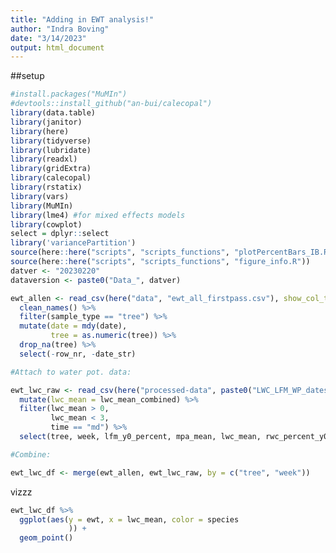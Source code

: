 ```yaml
---
title: "Adding in EWT analysis!"
author: "Indra Boving"
date: "3/14/2023"
output: html_document
---
```


##setup
```r
#install.packages("MuMIn")
#devtools::install_github("an-bui/calecopal")
library(data.table)
library(janitor)
library(here)
library(tidyverse)
library(lubridate)
library(readxl)
library(gridExtra)
library(calecopal)
library(rstatix)
library(vars)
library(MuMIn)
library(lme4) #for mixed effects models
library(cowplot)
select = dplyr::select
library('variancePartition')
source(here::here("scripts", "scripts_functions", "plotPercentBars_IB.R"))
source(here::here("scripts", "scripts_functions", "figure_info.R"))
datver <- "20230220"
dataversion <- paste0("Data_", datver)
```

```r
ewt_allen <- read_csv(here("data", "ewt_all_firstpass.csv"), show_col_types = F) %>% 
  clean_names() %>% 
  filter(sample_type == "tree") %>% 
  mutate(date = mdy(date), 
         tree = as.numeric(tree)) %>% 
  drop_na(tree) %>% 
  select(-row_nr, -date_str)

#Attach to water pot. data: 

ewt_lwc_raw <- read_csv(here("processed-data", paste0("LWC_LFM_WP_dates",datver,".csv")), show_col_types = F) %>% 
  mutate(lwc_mean = lwc_mean_combined) %>% 
  filter(lwc_mean > 0, 
         lwc_mean < 3, 
         time == "md") %>% 
  select(tree, week, lfm_y0_percent, mpa_mean, lwc_mean, rwc_percent_y0)

#Combine: 

ewt_lwc_df <- merge(ewt_allen, ewt_lwc_raw, by = c("tree", "week"))
```

vizzz

```r
ewt_lwc_df %>% 
  ggplot(aes(y = ewt, x = lwc_mean, color = species
             )) +
  geom_point()
```


